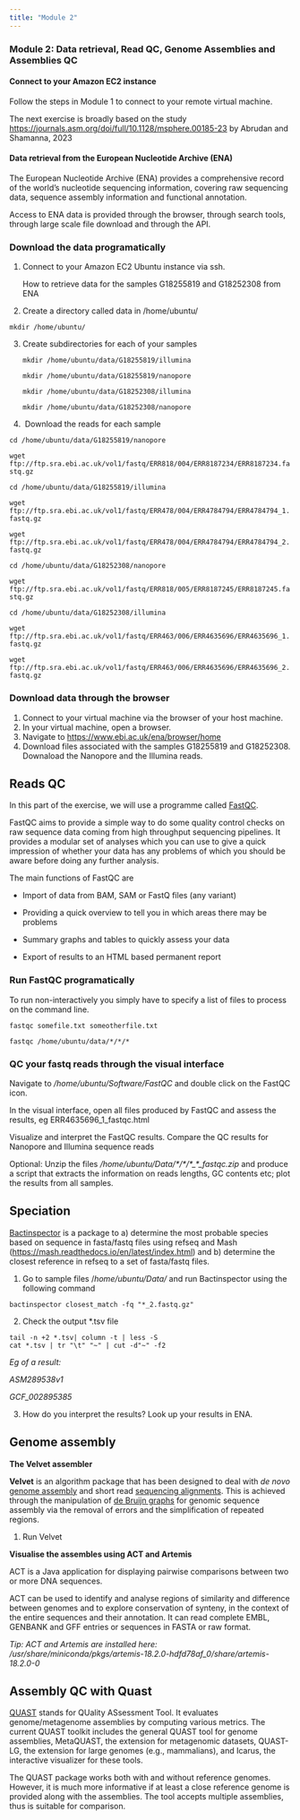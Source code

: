 ```yaml
---
title: "Module 2"
---
```


### Module 2: Data retrieval, Read QC, Genome Assemblies and Assemblies QC

#### Connect to your Amazon EC2 instance

Follow the steps in Module 1 to connect to your remote virtual machine.

The next exercise is broadly based on the study [https://journals.asm.org/doi/full/10.1128/msphere.00185-23](https://journals.asm.org/doi/full/10.1128/msphere.00185-23https://journals.asm.org/doi/full/10.1128/msphere.00185-23) by Abrudan and Shamanna, 2023

#### Data retrieval from the European Nucleotide Archive (ENA)

The European Nucleotide Archive (ENA) provides a comprehensive record of the world’s nucleotide sequencing information, covering raw sequencing data, sequence assembly information and functional annotation.

Access to ENA data is provided through the browser, through search tools, through large scale file download and through the API.

### Download the data programatically

1.  Connect to your Amazon EC2 Ubuntu instance via ssh.

    How to retrieve data for the samples G18255819 and G18252308 from ENA

2.  Create a directory called data in /home/ubuntu/

`mkdir /home/ubuntu/`

3.  Create subdirectories for each of your samples

    `mkdir /home/ubuntu/data/G18255819/illumina`

    `mkdir /home/ubuntu/data/G18255819/nanopore`

    `mkdir /home/ubuntu/data/G18252308/illumina`

    `mkdir /home/ubuntu/data/G18252308/nanopore`\

4.   Download the reads for each sample

`cd /home/ubuntu/data/G18255819/nanopore`

`wget ftp://ftp.sra.ebi.ac.uk/vol1/fastq/ERR818/004/ERR8187234/ERR8187234.fastq.gz`

`cd /home/ubuntu/data/G18255819/illumina`

`wget ftp://ftp.sra.ebi.ac.uk/vol1/fastq/ERR478/004/ERR4784794/ERR4784794_1.fastq.gz`

`wget ftp://ftp.sra.ebi.ac.uk/vol1/fastq/ERR478/004/ERR4784794/ERR4784794_2.fastq.gz`\

`cd /home/ubuntu/data/G18252308/nanopore`

`wget ftp://ftp.sra.ebi.ac.uk/vol1/fastq/ERR818/005/ERR8187245/ERR8187245.fastq.gz`

`cd /home/ubuntu/data/G18252308/illumina`

`wget ftp://ftp.sra.ebi.ac.uk/vol1/fastq/ERR463/006/ERR4635696/ERR4635696_1.fastq.gz`

`wget ftp://ftp.sra.ebi.ac.uk/vol1/fastq/ERR463/006/ERR4635696/ERR4635696_2.fastq.gz`

### Download data through the browser

1.  Connect to your virtual machine via the browser of your host machine.
2.  In your virtual machine, open a browser.
3.  Navigate to <https://www.ebi.ac.uk/ena/browser/home>
4.  Download files associated with the samples G18255819 and G18252308. Downaload the Nanopore and the Illumina reads.

## Reads QC

In this part of the exercise, we will use a programme called [FastQC](https://www.bioinformatics.babraham.ac.uk/projects/fastqc/).

FastQC aims to provide a simple way to do some quality control checks on raw sequence data coming from high throughput sequencing pipelines. It provides a modular set of analyses which you can use to give a quick impression of whether your data has any problems of which you should be aware before doing any further analysis.

The main functions of FastQC are

-   Import of data from BAM, SAM or FastQ files (any variant)

-   Providing a quick overview to tell you in which areas there may be problems

-   Summary graphs and tables to quickly assess your data

-   Export of results to an HTML based permanent report

### Run FastQC programatically

To run non-interactively you simply have to specify a list of files to process on the command line. 

`fastqc somefile.txt someotherfile.txt`

`fastqc /home/ubuntu/data/*/*/*`

### QC your fastq reads through the visual interface

Navigate to */home/ubuntu/Software/FastQC* and double click on the FastQC icon.

In the visual interface, open all files produced by FastQC and assess the results, eg ERR4635696_1_fastqc.html

Visualize and interpret the FastQC results. Compare the QC results for Nanopore and Illumina sequence reads

Optional: Unzip the files */home/ubuntu/Data/\*/\*/\*\_\*\_fastqc.zip* and produce a script that extracts the information on reads lengths, GC contents etc; plot the results from all samples.

## Speciation

[Bactinspector](https://gitlab.com/antunderwood/bactinspector ) is a package to a) determine the most probable species based on sequence in fasta/fastq files using refseq and Mash (<https://mash.readthedocs.io/en/latest/index.html>) and b) determine the closest reference in refseq to a set of fasta/fastq files.

1.  Go to sample files /*home/ubuntu/Data/* and run Bactinspector using the following command

`bactinspector closest_match -fq "*_2.fastq.gz"`

2.  Check the output \*.tsv file

`tail -n +2 *.tsv| column -t | less -S`\
`cat *.tsv | tr "\t" "~" | cut -d"~" -f2`

*Eg of a result:*

*ASM289538v1*

*GCF_002895385*\

3.  How do you interpret the results? Look up your results in ENA.

## Genome assembly

**The Velvet assembler**

**Velvet** is an algorithm package that has been designed to deal with *de novo* [genome assembly](https://en.wikipedia.org/wiki/Genome_assembly "Genome assembly") and short read [sequencing alignments](https://en.wikipedia.org/wiki/Sequence_alignment "Sequence alignment"). This is achieved through the manipulation of [de Bruijn graphs](https://en.wikipedia.org/wiki/De_Bruijn_graph "De Bruijn graph") for genomic sequence assembly via the removal of errors and the simplification of repeated regions.

1.  Run Velvet

**Visualise the assembles using ACT and Artemis**

ACT is a Java application for displaying pairwise comparisons between two or more DNA sequences.

ACT can be used to identify and analyse regions of similarity and difference between genomes and to explore conservation of synteny, in the context of the entire sequences and their annotation. It can read complete EMBL, GENBANK and GFF entries or sequences in FASTA or raw format.

*Tip: ACT and Artemis are installed here: /usr/share/miniconda/pkgs/artemis-18.2.0-hdfd78af_0/share/artemis-18.2.0-0* 

## Assembly QC with Quast

[QUAST](https://github.com/ablab/quast) stands for QUality ASsessment Tool. It evaluates genome/metagenome assemblies by computing various metrics. The current QUAST toolkit includes the general QUAST tool for genome assemblies, MetaQUAST, the extension for metagenomic datasets, QUAST-LG, the extension for large genomes (e.g., mammalians), and Icarus, the interactive visualizer for these tools.

The QUAST package works both with and without reference genomes. However, it is much more informative if at least a close reference genome is provided along with the assemblies. The tool accepts multiple assemblies, thus is suitable for comparison.
